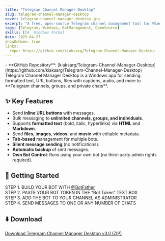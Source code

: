 ```yaml
---
title: "Telegram Channel Manager Desktop"
slug: telegram-channel-manager-desktop
cover: telegram-channel-manager-desktop.jpg
excerpt: "A free, open-source Telegram channel management tool for Windows, supporting URL buttons, bulk messaging, file sending, and more."
tags: [Telegram, Windows, BotManagement, OpenSource]
skills: [C#, Windows Forms]
date: 2025-04-27
showOnHome: true
links:
  repo: https://github.com/kiaksarg/Telegram-Channel-Manager-Desktop
---
```


<div className="max-w-4xl mx-auto py-12 px-4 space-y-10">

<div className="flex items-center space-x-2">
 - <Github className="inline-block w-5 h-5 mr-2 align-text-bottom text-gray-600 dark:text-gray-300" /> **GitHub Repository**: [kiaksarg/Telegram-Channel-Manager-Desktop](https://github.com/kiaksarg/Telegram-Channel-Manager-Desktop)

</div>

  <div className="relative w-full aspect-[16/9] cursor-zoom-in rounded-lg overflow-hidden shadow-md">
    <ZoomImage
      src="/telegram-channel-manager-desktop.jpg"
      alt="Telegram Channel Manager Desktop"
      fill
      className="object-cover"
    />
  </div>

  <div className="text-lg leading-relaxed">
Telegram Channel Manager Desktop is a Windows app for sending formatted text, URL buttons, files with captions, audio, and more to **Telegram channels, groups, and private chats**.
  </div>

  <section>
    <h2 className="text-2xl font-semibold mb-4">✨ Key Features</h2>
    <ul className="list-disc list-inside space-y-2">
      <li>Send <strong>inline URL buttons</strong> with messages.</li>
      <li>Bulk messaging to <strong>unlimited channels, groups, and individuals</strong>.</li>
      <li>Supports <strong>formatted text</strong> (bold, italic, hyperlinks) via <strong>HTML</strong> and <strong>Markdown</strong>.</li>
      <li>Send <strong>files</strong>, <strong>images</strong>, <strong>videos</strong>, and <strong>music</strong> with editable metadata.</li>
      <li><strong>Tab-based</strong> management for multiple bots.</li>
      <li><strong>Silent message sending</strong> (no notifications).</li>
      <li><strong>Automatic backup</strong> of sent messages.</li>
      <li><strong>Own Bot Control</strong>: Runs using your own bot (no third-party admin rights required).</li>
    </ul>
  </section>

## 🚀 Getting Started

STEP 1. BUILD YOUR BOT WITH [@BotFather](https://t.me/BotFather)  
STEP 2. PASTE YOUR BOT TOKEN IN THE “Bot Token” TEXT BOX  
STEP 3. ADD THE BOT TO YOUR CHANNEL AS ADMINISTRATOR  
STEP 4. SEND MESSAGES TO ONE OR ANY NUMBER OF CHATS  

## ⬇️ Download

[Download Telegram Channel Manager Desktop v3.0 (ZIP)](https://github.com/kiaksarg/Telegram-Channel-Manager-Desktop/releases/download/3.0/Telegram.Channel.Manager.Desktop.V3.zip)










</div>